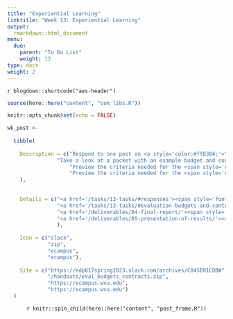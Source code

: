 ```yaml
---
title: "Experiential Learning"
linktitle: "Week 13: Experiential Learning"
output:
  rmarkdown::html_document
menu:
  due:
    parent: "To Do List"
    weight: 13
type: docs
weight: 2
---
```


`r blogdown::shortcode("aes-header")`

```r
source(here::here("content", "com_libs.R"))
```

```r
knitr::opts_chunk$set(echo = FALSE)
```

```r

wk_post <- 
  
  tibble(
    
    Description = c("Respond to one post on <a style='color:#ff8384;'>\\ #wk9-participatory-evaluations</a> based on your experience",
                "Take a look at a packet with an example budget and contract as well as helpful checklists",
                    "Preview the criteria needed for the <span style='color:#52bf90; font-weight:bold;'>Final Report</span> due at the <i><b>end of week 15</b></i>",
                    "Preview the criteria needed for the <span style='color:#52bf90; font-weight:bold;'>Presentation of Results</span> due at the <i><b>end of week 16</b></i>"
    ),
    
    
    Details = c("<a href='/tasks/13-tasks/#responses'><span style='font-size: 25px; color: #89cff0;'><i class='fas fa-info-circle'></i></span></a>",
                "<a href='/tasks/13-tasks/#evaluation-budgets-and-contracts'><span style='font-size: 25px; color: #89cff0;'><i class='fas fa-info-circle'></i></span></a>",
                "<a href='/deliverables/04-final-report/'><span style='font-size: 25px; color: #89cff0;'><i class='fas fa-info-circle'></i></span></a>",
                "<a href='/deliverables/05-presentation-of-results/'><span style='font-size: 25px; color: #89cff0;'><i class='fas fa-info-circle'></i></span></a>"
                ),
    
    Icon = c("slack",
             "zip",
             "ecampus",
             "ecampus"),
    
    Site = c("https://edp617spring2023.slack.com/archives/C04SEH1CQBW",
             "/handouts/eval_budgets_contracts.zip",
             "https://ecampus.wvu.edu",
             "https://ecampus.wvu.edu")
  )
```

<center>
`r knitr::spin_child(here::here("content", "post_frame.R"))`
</center>
